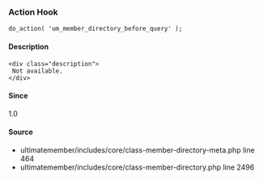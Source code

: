 
### Action Hook    
    
```
do_action( 'um_member_directory_before_query' );
```

#### Description
    <div class="description">
     Not available.
    </div>

#### Since
<div class="description">
1.0
</div>

#### Source
  - <Link href="/developer/files/includes-core-class-member-directory-meta#source-view.464">ultimatemember/includes/core/class-member-directory-meta.php</Link> <Link href="/developer/files/includes-core-class-member-directory-meta#source-view.464">line 464</Link>
  - <Link href="/developer/files/includes-core-class-member-directory#source-view.2496">ultimatemember/includes/core/class-member-directory.php</Link> <Link href="/developer/files/includes-core-class-member-directory#source-view.2496">line 2496</Link>

